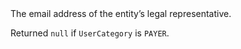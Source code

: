   
<ResponseField name="LegalRepresentativeEmail" type="string" >  
<FormatAValidEmailAddress />    
The email address of the entity’s legal representative.  

Returned `null` if `UserCategory` is `PAYER`.  
</ResponseField>